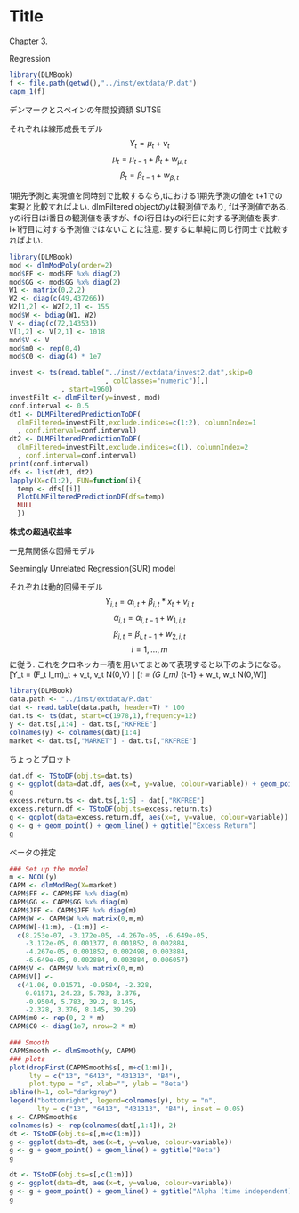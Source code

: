 Title
========================================================

Chapter 3.

Regression

```r
library(DLMBook)
f <- file.path(getwd(),"../inst/extdata/P.dat")
capm_1(f)
```

デンマークとスペインの年間投資額
SUTSE

それぞれは線形成長モデル
$$Y_t = \mu_t + v_t $$
$$\mu_t = \mu_{t-1} + \beta_{t} + w_{\mu , t} $$ 
$$\beta_t = \beta_{t-1} + w_{\beta , t} $$

1期先予測と実現値を同時刻で比較するなら,tにおける1期先予測の値を
t+1での実現と比較すればよい.
dlmFiltered objectのyは観測値であり, fは予測値である.
yのi行目はi番目の観測値を表すが、fのi行目はyのi行目に対する予測値を表す.
i+1行目に対する予測値ではないことに注意.
要するに単純に同じ行同士で比較すればよい.

```r
library(DLMBook)
mod <- dlmModPoly(order=2)
mod$FF <- mod$FF %x% diag(2)
mod$GG <- mod$GG %x% diag(2)
W1 <- matrix(0,2,2)
W2 <- diag(c(49,437266))
W2[1,2] <- W2[2,1] <- 155
mod$W <- bdiag(W1, W2)
V <- diag(c(72,14353))
V[1,2] <- V[2,1] <- 1018
mod$V <- V
mod$m0 <- rep(0,4)
mod$C0 <- diag(4) * 1e7

invest <- ts(read.table("../inst//extdata/invest2.dat",skip=0
                        , colClasses="numeric")[,]
             , start=1960)
investFilt <- dlmFilter(y=invest, mod)
conf.interval <- 0.5
dt1 <- DLMFilteredPredictionToDF(
  dlmFiltered=investFilt,exclude.indices=c(1:2), columnIndex=1
  , conf.interval=conf.interval)
dt2 <- DLMFilteredPredictionToDF(
  dlmFiltered=investFilt,exclude.indices=c(1), columnIndex=2
  , conf.interval=conf.interval)
print(conf.interval)
dfs <- list(dt1, dt2)
lapply(X=c(1:2), FUN=function(i){
  temp <- dfs[[i]]
  PlotDLMFilteredPredictionDF(dfs=temp)
  NULL
  })
```

**株式の超過収益率**

一見無関係な回帰モデル

Seemingly Unrelated Regression(SUR) model

それぞれは動的回帰モデル
$$Y_{i,t} = \alpha_{i,t} + \beta_{i,t} * x_{t} + v_{i,t} $$
$$\alpha_{i,t} = \alpha_{i, t-1}  + w_{1,i,t} $$ 
$$\beta_{i,t} = \beta_{i, t-1}  + w_{2,i,t} $$
$$i = 1, \dots , m $$
に従う. これをクロネッカー積を用いてまとめて表現すると以下のようになる。
\[Y_t = (F_t \otimes I_m)\theta_t + v_t, v_t \sim N(0,V) \]
\[\theta_t = (G \otimes I_m) \theta_{t-1} + w_t, w_t \sim N(0,W)\]

```r
library(DLMBook)
data.path <- "../inst/extdata/P.dat"
dat <- read.table(data.path, header=T) * 100
dat.ts <- ts(dat, start=c(1978,1),frequency=12)
y <- dat.ts[,1:4] - dat.ts[,"RKFREE"]
colnames(y) <- colnames(dat)[1:4]
market <- dat.ts[,"MARKET"] - dat.ts[,"RKFREE"]
```

ちょっとプロット

```r
dat.df <- TStoDF(obj.ts=dat.ts)
g <- ggplot(data=dat.df, aes(x=t, y=value, colour=variable)) + geom_point() + geom_line()
g
excess.return.ts <- dat.ts[,1:5] - dat[,"RKFREE"]
excess.return.df <- TStoDF(obj.ts=excess.return.ts)
g <- ggplot(data=excess.return.df, aes(x=t, y=value, colour=variable)) 
g <- g + geom_point() + geom_line() + ggtitle("Excess Return")
g

```

ベータの推定

```r
### Set up the model
m <- NCOL(y)
CAPM <- dlmModReg(X=market)
CAPM$FF <- CAPM$FF %x% diag(m)
CAPM$GG <- CAPM$GG %x% diag(m)
CAPM$JFF <- CAPM$JFF %x% diag(m)
CAPM$W <- CAPM$W %x% matrix(0,m,m)
CAPM$W[-(1:m), -(1:m)] <- 
  c(8.253e-07, -3.172e-05, -4.267e-05, -6.649e-05,
    -3.172e-05, 0.001377, 0.001852, 0.002884,
    -4.267e-05, 0.001852, 0.002498, 0.003884,
    -6.649e-05, 0.002884, 0.003884, 0.006057)
CAPM$V <- CAPM$V %x% matrix(0,m,m)
CAPM$V[] <- 
  c(41.06, 0.01571, -0.9504, -2.328,
    0.01571, 24.23, 5.783, 3.376,
    -0.9504, 5.783, 39.2, 8.145,
    -2.328, 3.376, 8.145, 39.29)
CAPM$m0 <- rep(0, 2 * m)
CAPM$C0 <- diag(1e7, nrow=2 * m)

### Smooth
CAPMSmooth <- dlmSmooth(y, CAPM)
### plots
plot(dropFirst(CAPMSmooth$s[, m+c(1:m)]),
     lty = c("13", "6413", "431313", "B4"),
     plot.type = "s", xlab="", ylab = "Beta")
abline(h=1, col="darkgrey")
legend("bottomright", legend=colnames(y), bty = "n",
       lty = c("13", "6413", "431313", "B4"), inset = 0.05)
s <- CAPMSmooth$s
colnames(s) <- rep(colnames(dat[,1:4]), 2)
dt <- TStoDF(obj.ts=s[,m+c(1:m)])
g <- ggplot(data=dt, aes(x=t, y=value, colour=variable)) 
g <- g + geom_point() + geom_line() + ggtitle("Beta")
g

dt <- TStoDF(obj.ts=s[,c(1:m)])
g <- ggplot(data=dt, aes(x=t, y=value, colour=variable)) 
g <- g + geom_point() + geom_line() + ggtitle("Alpha (time independent)")
g


```
